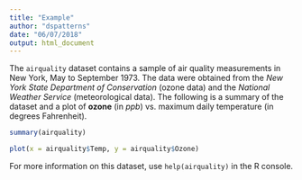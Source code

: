 ```yaml
---
title: "Example"
author: "dspatterns"
date: "06/07/2018"
output: html_document
---
```


The `airquality` dataset contains a sample of air quality measurements in New York, May to September 1973. The data were obtained from the *New York State Department of Conservation* (ozone data) and the *National Weather Service* (meteorological data). The following is a summary of the dataset and a plot of **ozone** (in *ppb*) vs. maximum daily temperature (in degrees Fahrenheit).

```r
summary(airquality)
```

```r
plot(x = airquality$Temp, y = airquality$Ozone)
```

For more information on this dataset, use `help(airquality)` in the R console.
